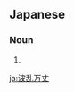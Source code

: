 ==Japanese==
{{ja-kanjitab|は|らん|ばん|じょう|yomi=o}}

===Noun===
{{ja-noun|はらんばんじょう}}

# {{alternative form of|波瀾万丈|lang=ja}}

[[ja:波乱万丈]]